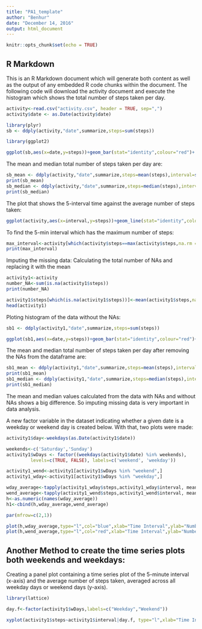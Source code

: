 ---
title: "PA1_template"
author: "Benhur"
date: "December 14, 2016"
output: html_document
---

```{r setup, include=FALSE}
knitr::opts_chunk$set(echo = TRUE)
```

## R Markdown

This is an R Markdown document which will generate both content as well as the output of any embedded R code chunks within the document. The following code will download the activity document and execute the histogram which shows the total number of steps taken per day.

```{r Histogram,fig.height=4}
activity<-read.csv("activity.csv", header = TRUE, sep=",")
activity$date <- as.Date(activity$date)

library(plyr)
sb <- ddply(activity,"date",summarize,steps=sum(steps))

library(ggplot2)

ggplot(sb,aes(x=date,y=steps))+geom_bar(stat="identity",colour="red")+ ylab("Number of steps")+ggtitle("Total number of steps per day")

```

The mean and median total number of steps taken per day are:

```{r stimulation,echo=TRUE}
sb_mean <- ddply(activity,"date",summarize,steps=mean(steps),interval=sum(interval))
print(sb_mean)
sb_median <- ddply(activity,"date",summarize,steps=median(steps),interval=sum(interval))
print(sb_median)

```
The plot that shows the 5-interval time against the average number of steps taken:

```{r plot,echo=TRUE}
ggplot(activity,aes(x=interval,y=steps))+geom_line(stat="identity",colour="blue")+ylab("Number of steps")+ggtitle("Time interval") 

```

To find the 5-min interval which has the maximum number of steps:
```{r maxmum,echo=TRUE}
max_interval<-activity[which(activity$steps==max(activity$steps,na.rm = TRUE)), ]
print(max_interval)
```
Imputing the missing data: Calculating the total number of NAs and replacing it with the mean

```{r missing data,echo=TRUE}
activity1<-activity
number_NA<-sum(is.na(activity1$steps))
print(number_NA)

activity1$steps[which(is.na(activity1$steps))]<-mean(activity1$steps,na.rm=TRUE)
head(activity1)

```
Ploting histogram of the data without the NAs:
```{r ploting Histogram,echo=TRUE}
sb1 <- ddply(activity1,"date",summarize,steps=sum(steps))

ggplot(sb1,aes(x=date,y=steps))+geom_bar(stat="identity",colour="red")+ ylab("Number of steps")+ggtitle("Total number of steps per day")
```

The mean and median total number of steps taken per day after removing the NAs from the dataframe are:

```{r mean and median,echo=TRUE}
sb1_mean <- ddply(activity1,"date",summarize,steps=mean(steps),interval=sum(interval))
print(sb1_mean)
sb1_median <- ddply(activity1,"date",summarize,steps=median(steps),interval=sum(interval))
print(sb1_median)
```

The mean and median values calculated from the data with NAs and without NAs shows a big difference. So imputing missing data is very important in data analysis.

A new factor variable in the dataset indicating whether a given date is a weekday or weekend day is created below. With that, two plots were made:

```{r weekdays and weekends,echo=TRUE}
activity1$day<-weekdays(as.Date(activity1$date))

weekends<-c('Saturday','Sunday')
activity1$wDays <- factor((weekdays(activity1$date) %in% weekends), 
         levels=c(TRUE, FALSE), labels=c('weekend', 'weekday'))

activity1_wend<-activity1[activity1$wDays %in% "weekend",]
activity1_wday<-activity1[activity1$wDays %in% "weekday",]

wday_average<-tapply(activity1_wday$steps,activity1_wday$interval, mean,simplify = FALSE)
wend_average<-tapply(activity1_wend$steps,activity1_wend$interval, mean,simplify = FALSE)
h<-as.numeric(names(wday_average))
h1<-cbind(h,wday_average,wend_average)

par(mfrow=c(2,1))

plot(h,wday_average,type="l",col="blue",xlab="Time Interval",ylab="Number of steps",main = "Average number of steps vs time interval on weekdays")
plot(h,wend_average,type="l",col="red",xlab="Time Interval",ylab="Number of steps",main = "Average number of steps vs time interval on weekends")
```

## Another Method to create the time series plots both weekends and weekdays: 

Creating a panel plot containing a time series plot of the 5-minute interval (x-axis) and the average number of steps taken, averaged across all weekday days or weekend days (y-axis).


```{r panel plot,echo=TRUE}

library(lattice)

day.f<-factor(activity1$wDays,labels=c("Weekday","Weekend"))

xyplot(activity1$steps~activity1$interval|day.f, type="l",xlab="Time Interval",ylab="Number of steps",main = "Average number of steps vs time interval",layout=c(1,2))
```
